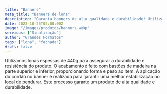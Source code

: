 ```yaml
---
title: "Banners"
meta_title: "Banners de lona"
description: "Garanta banners de alta qualidade e durabilidade! Utilizamos lonas espessas,bastões de madeira e cordão para estabilização e forma"
date: 2023-10-25T05:00:00Z
image: "/images/produtos/banners.webp"
servicos: ["Sinalização"]
author: "Grandes Formatos"
tags: ["lona", "fachada"]
draft: false
---
```


Utilizamos lonas espessas de 440g para assegurar a durabilidade e resistência do produto. O acabamento é feito com bastões de madeira na parte superior e inferior, proporcionando forma e peso ao item. A aplicação do cordão no banner é realizada para garantir uma melhor estabilização no local de pendurar. Este processo garante um produto de alta qualidade e durabilidade.

<ButtonWhatsapp
  label="ORÇAMENTO PELO WHATSAPP"
  tag="_blank"
  produto="Banner"
  phoneNumber="5567999005557"
/>
